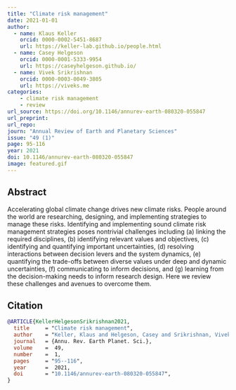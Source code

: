```yaml
---
title: "Climate risk management"
date: 2021-01-01
author: 
  - name: Klaus Keller
    orcid: 0000-0002-5451-8687
    url: https://keller-lab.github.io/people.html
  - name: Casey Helgeson
    orcid: 0000-0001-5333-9954
    url: https://caseyhelgeson.github.io/
  - name: Vivek Srikrishnan
    orcid: 0000-0003-0049-3805
    url: https://viveks.me
categories:
    - climate risk management
    - review
url_source: https://doi.org/10.1146/annurev-earth-080320-055847
url_preprint: 
url_repo: 
journ: "Annual Review of Earth and Planetary Sciences"
issue: "49 (1)"
page: 95-116
year: 2021
doi: 10.1146/annurev-earth-080320-055847
image: featured.gif
---
```


## Abstract

Accelerating global climate change drives new climate risks. People around the world are researching, designing, and implementing strategies to manage these risks. Identifying and implementing sound climate risk management strategies poses nontrivial challenges including (a) linking the required disciplines, (b) identifying relevant values and objectives, (c) identifying and quantifying important uncertainties, (d) resolving interactions between decision levers and the system dynamics, (e) quantifying the trade-offs between diverse values under deep and dynamic uncertainties, (f) communicating to inform decisions, and (g) learning from the decision-making needs to inform research design. Here we review these challenges and avenues to overcome them.


## Citation

```bibtex
@ARTICLE{KellerHelgesonSrikrishnan2021,
  title     = "Climate risk management",
  author    = "Keller, Klaus and Helgeson, Casey and Srikrishnan, Vivek",
  journal   = {Annu. Rev. Earth Planet. Sci.},
  volume    =  49,
  number    =  1,
  pages     = "95--116",
  year      =  2021,
  doi       = "10.1146/annurev-earth-080320-055847",
}
```